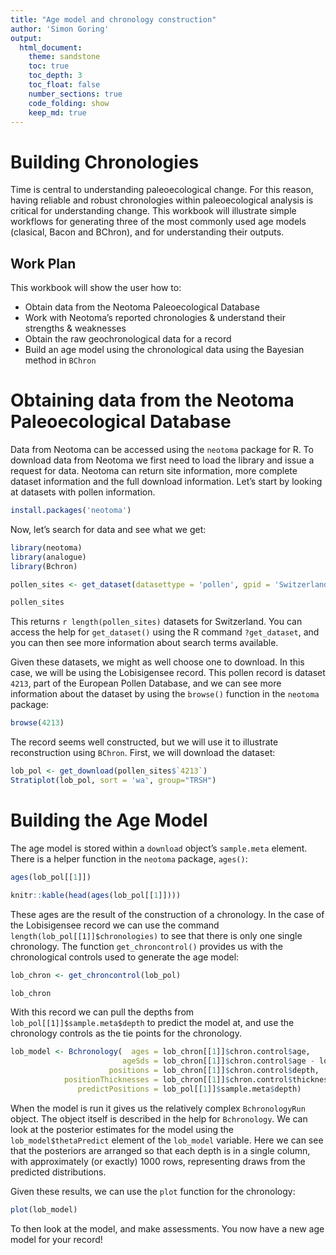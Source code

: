 ```yaml
---
title: "Age model and chronology construction"
author: 'Simon Goring'
output: 
  html_document:
    theme: sandstone
    toc: true
    toc_depth: 3
    toc_float: false
    number_sections: true
    code_folding: show
    keep_md: true
---
```


# Building Chronologies

Time is central to understanding paleoecological change.  For this reason, having reliable and robust chronologies within paleoecological analysis is critical for understanding change.  This workbook will illustrate simple workflows for generating three of the most commonly used age models (clasical, Bacon and BChron), and for understanding their outputs.

## Work Plan

This workbook will show the user how to:

  * Obtain data from the Neotoma Paleoecological Database
  * Work with Neotoma's reported chronologies & understand their strengths & weaknesses
  * Obtain the raw geochronological data for a record
  * Build an age model using the chronological data using the Bayesian method in `BChron`

# Obtaining data from the Neotoma Paleoecological Database

Data from Neotoma can be accessed using the `neotoma` package for R.  To download data from Neotoma we first need to load the library and issue a request for data.  Neotoma can return site information, more complete dataset information and the full download information.  Let's start by looking at datasets with pollen information.

```r
install.packages('neotoma')
```

Now, let's search for data and see what we get:

```r
library(neotoma)
library(analogue)
library(Bchron)

pollen_sites <- get_dataset(datasettype = 'pollen', gpid = 'Switzerland')

pollen_sites
```

This returns `r length(pollen_sites)` datasets for Switzerland.  You can access the help for `get_dataset()` using the R command `?get_dataset`, and you can then see more information about search terms available.

Given these datasets, we might as well choose one to download.  In this case, we will be using the Lobisigensee record.  This pollen record is dataset `4213`, part of the European Pollen Database, and we can see more information about the dataset by using the `browse()` function in the `neotoma` package:

```r
browse(4213)
```

The record seems well constructed, but we will use it to illustrate reconstruction using `BChron`.  First, we will download the dataset:

```r
lob_pol <- get_download(pollen_sites$`4213`)
Stratiplot(lob_pol, sort = 'wa', group="TRSH")
```

# Building the Age Model

The age model is stored within a `download` object's `sample.meta` element.  There is a helper function in the `neotoma` package, `ages()`:

```r
ages(lob_pol[[1]])
```
```r
knitr::kable(head(ages(lob_pol[[1]])))
```

These ages are the result of the construction of a chronology.  In the case of the Lobisigensee record we can use the command `length(lob_pol[[1]]$chronologies)` to see that there is only one single chronology.  The function `get_chroncontrol()` provides us with the chronological controls used to generate the age model:

```r
lob_chron <- get_chroncontrol(lob_pol)
```
```r
lob_chron
```

With this record we can pull the depths from `lob_pol[[1]]$sample.meta$depth` to predict the model at, and use the chronology controls as the tie points for the chronology.

```r

lob_model <- Bchronology(  ages = lob_chron[[1]]$chron.control$age,
                         ageSds = lob_chron[[1]]$chron.control$age - lob_chron[[1]]$chron.control$age.young,
                      positions = lob_chron[[1]]$chron.control$depth,
            positionThicknesses = lob_chron[[1]]$chron.control$thickness,
               predictPositions = lob_pol[[1]]$sample.meta$depth)

```

When the model is run it gives us the relatively complex `BchronologyRun` object.  The object itself is described in the help for `Bchronology`.  We can look at the posterior estimates for the model using the `lob_model$thetaPredict` element of the `lob_model` variable.  Here we can see that the posteriors are arranged so that each depth is in a single column, with approximately (or exactly) 1000 rows, representing draws from the predicted distributions.

Given these results, we can use the `plot` function for the chronology:

```r
plot(lob_model)
```

To then look at the model, and make assessments.  You now have a new age model for your record!
